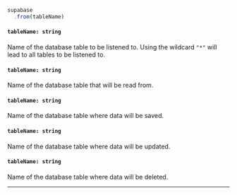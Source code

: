 
<!-- prettier-ignore -->
```js {2} 
supabase
  .from(tableName)
```
<div style={{display: props.verb == 'subscribe' ? 'block' : 'none'}}>

#### `tableName: string`
Name of the database table to be listened to. Using the wildcard `"*"` will lead to all tables to be listened to.
</div>

<div style={{display: props.verb == 'get' ? 'block' : 'none'}}>

#### `tableName: string`
Name of the database table that will be read from.
</div>

<div style={{display: props.verb == 'post' ? 'block' : 'none'}}>

#### `tableName: string`
Name of the database table where data will be saved.
</div>

<div style={{display: props.verb == 'patch' ? 'block' : 'none'}}>

#### `tableName: string`
Name of the database table where data will be updated.
</div>

<div style={{display: props.verb == 'delete' ? 'block' : 'none'}}>

#### `tableName: string`
Name of the database table where data will be deleted.
</div>

---